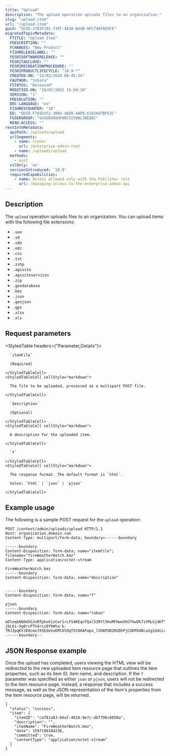 ```yaml
---
title: "Upload"
description: "The upload operation uploads files to an organization."
slug: "upload-item"
url: "/upload-item"
guid: "GUID-27D3F291-73FF-4A3A-B44B-9FC746F0E9CE"
migratedTopicMetadata:
  FTITLE: "Upload Item"
  FDESCRIPTION: ""
  FCHANGES: "New Product"
  FISHRELEASELABEL: ""
  FESRISOFTWARERELEASE: ""
  FESRITAGCLOUD: ""
  FESRIRECREATIONPROCEDURE: ""
  FESRIPRODUCTLIFECYCLE: "10.9-*"
  CREATED-ON: "13/02/2020 08:45:34"
  FAUTHOR: "tohara"
  FSTATUS: "Released"
  MODIFIED-ON: "18/07/2022 15:50:10"
  VERSION: "1"
  FRESOLUTION: ""
  DOC-LANGUAGE: "en"
  FISHREVCOUNTER: "18"
  ED: "GUID-F701D3F2-3004-4688-AAD0-6102607BFE3C"
  FUSERGROUP: "VUSERGROUPARCGISONLINEDOC"
  READ-ACCESS: ""
restInfoMetadata:
  apiPath: /uploads/upload
  urlSegments:
    - name: <root>
      url: /enterprise-admin-root
    - name: /uploads/upload
  methods:
    - post
  sslOnly: 'no'
  versionIntroduced: '10.9'
  requiredCapabilities:
    - name: Access allowed only with the Publisher role
      url: /managing-access-to-the-enterprise-admin-api
---
```


## Description

The `upload` operation uploads files to an organization. You can upload items with the following file extensions:

- `.soe` 
- `.sd` 
- `.sde` 
- `.odc` 
- `.csv` 
- `.txt` 
- `.zshp` 
- `.agssite`
- `.agssiteservices`
- `.zip`
- `.geodatabase`
- `.kmz`
- `.json`
- `.geojson`
- `.gpx`
- `.xlsx`
- `.xls`


## Request parameters

<StyledTable headers={"Parameter,Details"}>
  <StyledTableRow>
    <StyledTableCell cellStyle="markdown">

      `itemFile` 

      (Required)

    </StyledTableCell>
    <StyledTableCell cellStyle="markdown">

      The file to be uploaded, processed as a multipart POST file.

    </StyledTableCell>
  </StyledTableRow>
  <StyledTableRow>
    <StyledTableCell cellStyle="markdown">

      `description` 

      (Optional)

    </StyledTableCell>
    <StyledTableCell cellStyle="markdown">

      A description for the uploaded item.

    </StyledTableCell>
  </StyledTableRow>
  <StyledTableRow>
    <StyledTableCell cellStyle="markdown">

      `f` 

    </StyledTableCell>
    <StyledTableCell cellStyle="markdown">

      The response format. The default format is `html`.

      Vales: `html` | `json` | `pjson`

    </StyledTableCell>
  </StyledTableRow>
</StyledTable>


## Example usage

The following is a sample POST request for the `upload` operation:

```other
POST /context/admin/uploads/upload HTTP/1.1
Host: organization.domain.com
Content-Type: multipart/form-data; boundary=------boundary

------boundary
Content-Disposition: form-data; name="itemFile"; filename="fireWeatherWatch.kmz"
Content-Type: application/octet-stream

FireWeatherWatch.kmz
------boundary
Content-Disposition: form-data; name="description"


------boundary
Content-Disposition: form-data; name="f"

pjson
------boundary
Content-Disposition: form-data; name="token"

eDleqkNQOm5GJnRfphx61zCwr1rLF5dKEqnTQal53RYl5KoMFHweXHJfkwDk7zYMLGjdKTYA63yWKnFw-jbL6i-Xq0rcPTh4rsz8YhWta-k-7RJ3pqKYJEHcmxfX5EdeVuKMlUlOqT5t06AFwpo_lVOAPOD2RdOhPjCDDPD4Nca2g1ddcLdmdDnyN5GBaPY5wXENqaP9dgLMfkkx86RO5f4LBBiGZ5mmLg1oRx7EqtCo7fTdHrHetOUVJEptFfXp
------boundary--

```

## JSON Response example

Once the upload has completed, users viewing the HTML view will be redirected to the new uploaded item resource page that outlines the item properties, such as its item ID, item name, and description. If the `f` parameter was specified as either `json` or `pjson`, users will not be redirected to the item resource page. Instead, a response that includes a success message, as well as the JSON representation of the item's properties from the item resource page, will be returned.

```other
{
  "status": "success",
  "item": {
    "itemID": "caf81a83-b6a7-4810-9e7c-dbff96c6050a",
    "description": "",
    "itemName": "FireWeatherWatch.kmz",
    "date": 1597190184236,
    "committed": true,
    "contentType": "application/octet-stream"
  }
}
```